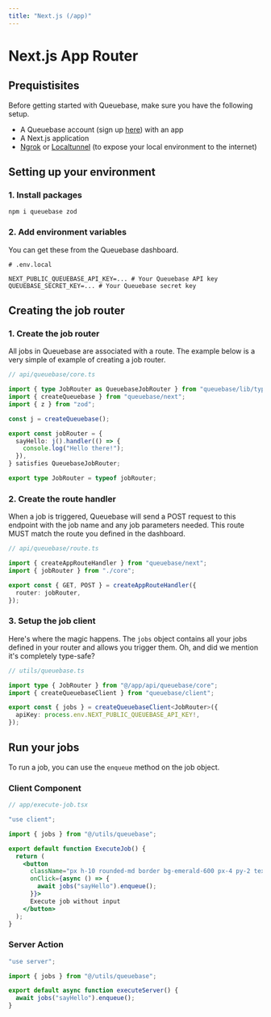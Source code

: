 ```yaml
---
title: "Next.js (/app)"
---
```


# Next.js App Router

## Prequistisites

Before getting started with Queuebase, make sure you have the following setup.

- A Queuebase account (sign up [here](https://queuebase.com/auth/login)) with an app
- A Next.js application
- [Ngrok](https://ngrok.com/) or [Localtunnel](https://theboroer.github.io/localtunnel-www/) (to expose your local environment to the internet)

## Setting up your environment

### 1. Install packages

```shell
npm i queuebase zod
```

### 2. Add environment variables

You can get these from the Queuebase dashboard.

```shell
# .env.local

NEXT_PUBLIC_QUEUEBASE_API_KEY=... # Your Queuebase API key
QUEUEBASE_SECRET_KEY=... # Your Queuebase secret key
```

## Creating the job router

### 1. Create the job router

All jobs in Queuebase are associated with a route. The example below is a very simple of example of creating a job router.

```ts
// api/queuebase/core.ts

import { type JobRouter as QueuebaseJobRouter } from "queuebase/lib/types";
import { createQueuebase } from "queuebase/next";
import { z } from "zod";

const j = createQueuebase();

export const jobRouter = {
  sayHello: j().handler(() => {
    console.log("Hello there!");
  }),
} satisfies QueuebaseJobRouter;

export type JobRouter = typeof jobRouter;
```

### 2. Create the route handler

When a job is triggered, Queuebase will send a POST request to this endpoint with the job name and any job parameters needed. This route MUST match the route you defined in the dashboard.

```ts
// api/queuebase/route.ts

import { createAppRouteHandler } from "queuebase/next";
import { jobRouter } from "./core";

export const { GET, POST } = createAppRouteHandler({
  router: jobRouter,
});
```

### 3. Setup the job client

Here's where the magic happens. The `jobs` object contains all your jobs defined in your router and allows you trigger them. Oh, and did we mention it's completely type-safe?

```ts
// utils/queuebase.ts

import type { JobRouter } from "@/app/api/queuebase/core";
import { createQueuebaseClient } from "queuebase/client";

export const { jobs } = createQueuebaseClient<JobRouter>({
  apiKey: process.env.NEXT_PUBLIC_QUEUEBASE_API_KEY!,
});
```

## Run your jobs

To run a job, you can use the `enqueue` method on the job object.

### Client Component

```jsx
// app/execute-job.tsx

"use client";

import { jobs } from "@/utils/queuebase";

export default function ExecuteJob() {
  return (
    <button
	  className="px h-10 rounded-md border bg-emerald-600 px-4 py-2 text-white"
      onClick={async () => { 
		await jobs("sayHello").enqueue(); 
	  }}>
      Execute job without input
    </button>
  );
}
```

### Server Action

```ts
"use server";

import { jobs } from "@/utils/queuebase";

export default async function executeServer() {
  await jobs("sayHello").enqueue();
}
```

